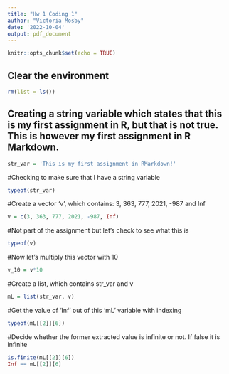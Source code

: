 ---
title: "Hw 1 Coding 1"
author: "Victoria Mosby"
date: '2022-10-04'
output: pdf_document
---

```{r setup, include=FALSE}
knitr::opts_chunk$set(echo = TRUE)

```

## Clear the environment


```{r}
rm(list = ls())

```

## Creating a string variable which states that this is my first assignment in R, but that is not true. This is however my first assignment in R Markdown.

```{r}
str_var = 'This is my first assignment in RMarkdown!'

```

#Checking to make sure that I have a string variable
``` {r}
typeof(str_var)
```

#Create a vector 'v', which contains: 3, 363, 777, 2021, -987 and Inf
```{r}
v = c(3, 363, 777, 2021, -987, Inf)

```

#Not part of the assignment but let's check to see what this is
```{r}
typeof(v)
```
#Now let's multiply this vector with 10 
```{r}
v_10 = v*10 
```
#Create a list, which contains str_var and v
```{r}
mL = list(str_var, v)
```
#Get the value of 'Inf' out of this 'mL' variable with indexing 
```{r}
typeof(mL[[2]][6])
```
#Decide whether the former extracted value is infinite or not. If false it is infinite
```{r}

is.finite(mL[[2]][6])
Inf == mL[[2]][6]
```


